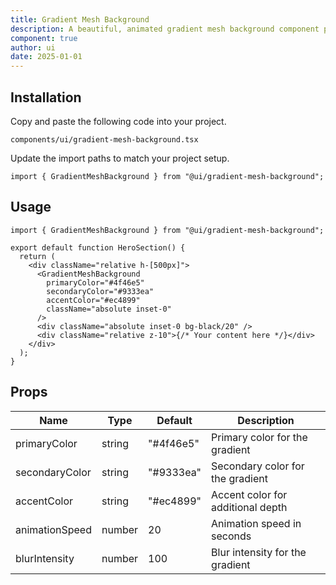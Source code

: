 ```yaml
---
title: Gradient Mesh Background
description: A beautiful, animated gradient mesh background component perfect for hero sections and dynamic backgrounds.
component: true
author: ui
date: 2025-01-01
---
```


<ComponentPreview name="gradient-mesh-background-demo" />

## Installation

<Steps>

<Step>Copy and paste the following code into your project.</Step>

`components/ui/gradient-mesh-background.tsx`

<ComponentSource name="gradient-mesh-background" />

<Step>Update the import paths to match your project setup.</Step>

```tsx
import { GradientMeshBackground } from "@ui/gradient-mesh-background";
```

</Steps>

## Usage

```tsx
import { GradientMeshBackground } from "@ui/gradient-mesh-background";

export default function HeroSection() {
  return (
    <div className="relative h-[500px]">
      <GradientMeshBackground
        primaryColor="#4f46e5"
        secondaryColor="#9333ea"
        accentColor="#ec4899"
        className="absolute inset-0"
      />
      <div className="absolute inset-0 bg-black/20" />
      <div className="relative z-10">{/* Your content here */}</div>
    </div>
  );
}
```

## Props

| Name           | Type   | Default   | Description                       |
| -------------- | ------ | --------- | --------------------------------- |
| primaryColor   | string | "#4f46e5" | Primary color for the gradient    |
| secondaryColor | string | "#9333ea" | Secondary color for the gradient  |
| accentColor    | string | "#ec4899" | Accent color for additional depth |
| animationSpeed | number | 20        | Animation speed in seconds        |
| blurIntensity  | number | 100       | Blur intensity for the gradient   |

